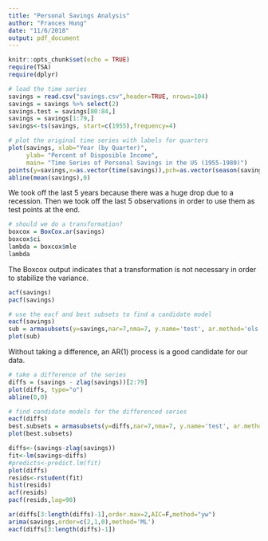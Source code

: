```yaml
---
title: "Personal Savings Analysis"
author: "Frances Hung"
date: "11/6/2018"
output: pdf_document
---
```


```r
knitr::opts_chunk$set(echo = TRUE)
require(TSA)
require(dplyr)
```

```r
# load the time series
savings = read.csv("savings.csv",header=TRUE, nrows=104)
savings = savings %>% select(2)
savings.test = savings[80:84,]
savings = savings[1:79,]
savings<-ts(savings, start=c(1955),frequency=4)

# plot the original time series with labels for quarters
plot(savings, xlab="Year (by Quarter)", 
     ylab= "Percent of Disposible Income", 
     main= "Time Series of Personal Savings in the US (1955-1980)")
points(y=savings,x=as.vector(time(savings)),pch=as.vector(season(savings)), cex=.75)
abline(mean(savings),0)
```
We took off the last 5 years because there was a huge drop due to a recession. Then we took off the last 5 observations in order to use them as test points at the end.


```r
# should we do a transformation?
boxcox = BoxCox.ar(savings)
boxcox$ci
lambda = boxcox$mle
lambda
```

The Boxcox output indicates that a transformation is not necessary in order to stabilize the variance.



```r
acf(savings)
pacf(savings)
```


```r
# use the eacf and best subsets to find a candidate model
eacf(savings)
sub = armasubsets(y=savings,nar=7,nma=7, y.name='test', ar.method='ols') 
plot(sub)
```

Without taking a difference, an AR(1) process is a good candidate for our data.

```r
# take a difference of the series
diffs = (savings - zlag(savings))[2:79]
plot(diffs, type="o")
abline(0,0)
```





```r
# find candidate models for the differenced series
eacf(diffs)
best.subsets = armasubsets(y=diffs,nar=7,nma=7, y.name='test', ar.method='ols') 
plot(best.subsets)
```




```r
diffs<-(savings-zlag(savings))
fit<-lm(savings~diffs)
#predicts<-predict.lm(fit)
plot(diffs)
resids<-rstudent(fit)
hist(resids)
acf(resids)
pacf(resids,lag=90)

ar(diffs[3:length(diffs)-1],order.max=2,AIC=F,method="yw")
arima(savings,order=c(2,1,0),method='ML')
eacf(diffs[3:length(diffs)-1])
```


